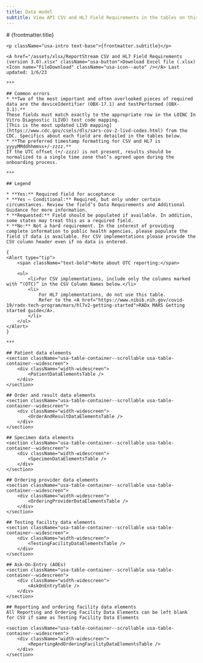 ```yaml
---
title: Data model
subtitle: View API CSV and HL7 Field Requirements in the tables on this page or download all the requirements as CSV.
---
```


<LayoutSidenav>
    <Sidenav />
</LayoutSidenav>

<LayoutMain>
    # {frontmatter.title}

    <p className="usa-intro text-base">{frontmatter.subtitle}</p>

    <A href="/assets/xlsx/ReportStream CSV and HL7 Field Requirements (version 3.0).xlsx" className="usa-button">Download Excel file (.xlsx) <Icon name="FileDownload" className="usa-icon--auto" /></A> Last updated: 1/6/23

    ***

    ## Common errors
    * **Two of the most important and often overlooked pieces of required data are the deviceIdentifier (OBX-17.1) and testPerformed (OBX-3.1).**
    These fields must match exactly to the appropriate row in the LOINC In Vitro Diagnostic (LIVD) test code mapping.
    [This is the most updated LIVD mapping](https://www.cdc.gov/csels/dls/sars-cov-2-livd-codes.html) from the CDC. Specifics about each field are detailed in the tables below.
    * **The preferred timestamp formatting for CSV and HL7 is yyyyMMddhhmmss+/-zzzz.**
    If the UTC offset (+/-zzzz) is not present, results should be normalized to a single time zone that’s agreed upon during the onboarding process.

    ***

    ## Legend

    * **Yes:** Required field for acceptance
    * **Yes – Conditional:** Required, but only under certain circumstances. Review the field’s Data Requirements and Additional Guidance for more information.
    * **Requested:** Field should be populated if available. In addition, some states may treat this as a required field.
    * **No:** Not a hard requirement. In the interest of providing complete information to public health agencies, please populate the field if data is available. For CSV implementations please provide the CSV column header even if no data is entered.

    {
    <Alert type="tip">
        <span className="text-bold">Note about OTC reporting:</span>

        <ul>
            <li>For CSV implementations, include only the columns marked with “(OTC)” in the CSV Column Names below.</li>
            <li>
                For HL7 implementations, do not use this table.
                Refer to the <A href="https://www.nibib.nih.gov/covid-19/radx-tech-program/mars/hl7v2-getting-started">RADx MARS Getting started guide</A>.
            </li>
        </ul>
    </Alert>
    }

    ***

    ## Patient data elements
    <section className="usa-table-container--scrollable usa-table-container--widescreen">
        <div className="width-widescreen">
            <PatientDataElementsTable />
        </div>
    </section>

    ## Order and result data elements
    <section className="usa-table-container--scrollable usa-table-container--widescreen">
        <div className="width-widescreen">
            <OrderAndResultDataElementsTable />
        </div>
    </section>

    ## Specimen data elements
    <section className="usa-table-container--scrollable usa-table-container--widescreen">
        <div className="width-widescreen">
            <SpecimenDataElementsTable />
        </div>
    </section>

    ## Ordering provider data elements
    <section className="usa-table-container--scrollable usa-table-container--widescreen">
        <div className="width-widescreen">
            <OrderingProviderDataElementsTable />
        </div>
    </section>

    ## Testing facility data elements
    <section className="usa-table-container--scrollable usa-table-container--widescreen">
        <div className="width-widescreen">
            <TestingFacilityDataElementsTable />
        </div>
    </section>

    ## Ask-On-Entry (AOEs)
    <section className="usa-table-container--scrollable usa-table-container--widescreen">
        <div className="width-widescreen">
            <AskOnEntryTable />
        </div>
    </section>

    ## Reporting and ordering facility data elements
    All Reporting and Ordering Facility Data Elements can be left blank for CSV if same as Testing Facility Data Elements

    <section className="usa-table-container--scrollable usa-table-container--widescreen">
        <div className="width-widescreen">
            <ReportingAndOrderingFacilityDataElementsTable />
        </div>
    </section>
</LayoutMain>